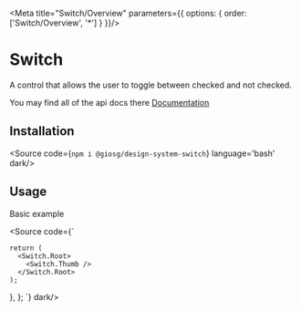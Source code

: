 

<Meta title="Switch/Overview"  parameters={{ options: { order: ['Switch/Overview', '*'] } }}/>

# Switch
A control that allows the user to toggle between checked and not checked.

You may find all of the api docs there [Documentation](https://www.radix-ui.com/primitives/docs/components/switch)

## Installation
<Source code={`npm i @giosg/design-system-switch`} language='bash' dark/>

## Usage
Basic example

<Source code={`

    return (
      <Switch.Root>
        <Switch.Thumb />
      </Switch.Root>
    );
  },
};
`}  dark/>

<Canvas of={CompStories.Base} dark/>